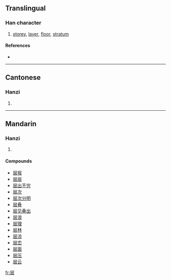 {{see|層}}
==Translingual==

===Han character===
{{Han char|rn=44|rad=尸|as=04|sn=7|four=|canj=尸一一戈 (SMMI)}}

# [[storey]], [[layer]], [[floor]], [[stratum]]

====References====
* {{Han ref|kx=0300.241|hdz=20966.090|uh=5C42|ud=23618}}

----

==Cantonese==

===Hanzi===
{{yue-hanzi|jyut=|y=chang4}}

# {{defn|Cantonese}}

----

==Mandarin==

===Hanzi===
{{cmn-hanzi|tra=層|pin=[[céng]] ([[ceng2]])|wg=ts'eng<sup>2</sup>}}

# {{defn|Mandarin}}

====Compounds====
* [[层报]]
* [[层层]]
* [[层出不穷]]
* [[层次]]
* [[层次分明]]
* [[层叠]]
* [[层见叠出]]
* [[层浪]]
* [[层理]]
* [[层林]]
* [[层流]]
* [[层峦]]
* [[层面]]
* [[层压]]
* [[层云]]

[[fr:层]]